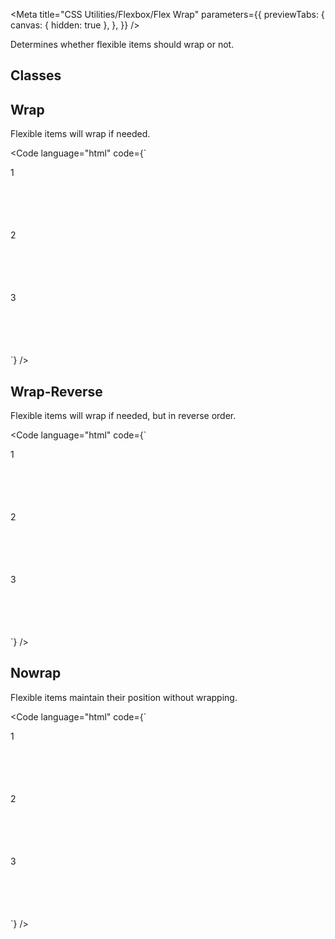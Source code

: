 
<Meta
  title="CSS Utilities/Flexbox/Flex Wrap"
  parameters={{
    previewTabs: {
      canvas: { hidden: true },
    },
  }}
/>

<Banner label="Flex Wrap" section="CSS Utilities" color="yellow" puzzle />

<Lead>Determines whether flexible items should wrap or not.</Lead>

## Classes

<CssFlexboxWrap />

## Wrap

Flexible items will wrap if needed.

<Code
  language="html"
  code={`
<div class="is-flex is-flex-wrap-wrap" style="max-width: 500px">
  <div class="is-flex is-align-items-center is-justify-content-center has-background-green-3 m-normal has-radius-normal" style="min-width: 200px; min-height: 100px">1</div>
  <div class="is-flex is-align-items-center is-justify-content-center has-background-green-3 m-normal has-radius-normal" style="min-width: 200px; min-height: 100px">2</div>
  <div class="is-flex is-align-items-center is-justify-content-center has-background-green-3 m-normal has-radius-normal" style="min-width: 200px; min-height: 100px">3</div>
</div>
`}
/>

## Wrap-Reverse

Flexible items will wrap if needed, but in reverse order.

<Code
  language="html"
  code={`
<div class="is-flex is-flex-wrap-wrap-reverse" style="max-width: 500px">
  <div class="is-flex is-align-items-center is-justify-content-center has-background-green-3 m-normal has-radius-normal" style="min-width: 200px; min-height: 100px">1</div>
  <div class="is-flex is-align-items-center is-justify-content-center has-background-green-3 m-normal has-radius-normal" style="min-width: 200px; min-height: 100px">2</div>
  <div class="is-flex is-align-items-center is-justify-content-center has-background-green-3 m-normal has-radius-normal" style="min-width: 200px; min-height: 100px">3</div>
</div>
`}
/>

## Nowrap

Flexible items maintain their position without wrapping.

<Code
  language="html"
  code={`
<div class="is-flex is-flex-wrap-nowrap" style="max-width: 500px">
  <div class="is-flex is-align-items-center is-justify-content-center has-background-green-3 m-normal has-radius-normal" style="min-width: 200px; min-height: 100px">1</div>
  <div class="is-flex is-align-items-center is-justify-content-center has-background-green-3 m-normal has-radius-normal" style="min-width: 200px; min-height: 100px">2</div>
  <div class="is-flex is-align-items-center is-justify-content-center has-background-green-3 m-normal has-radius-normal" style="min-width: 200px; min-height: 100px">3</div>
</div>
`}
/>

<Footer>
  <LinkCards>
    <LinkCard
      pageTitle="Foundation/Grid"
      description="The Baloise Design System grid system is a fully responsive and 12 column layout system with six default breakpoints and five container layouts"
    />
    <LinkCard
      pageTitle="Foundation/Design Tokens"
      description="We use design tokens to replace hard-coded values in order to ensure a better consistency"
    />
  </LinkCards>
</Footer>
